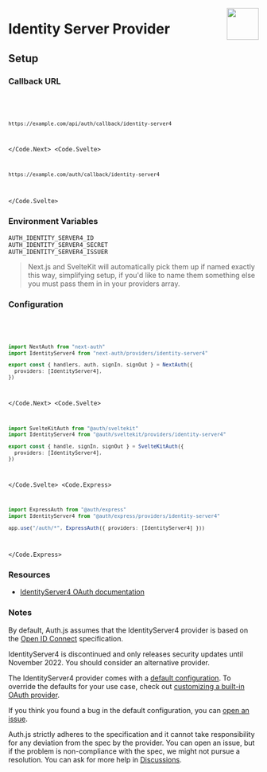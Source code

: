 
<img
  align="right"
  src="/img/providers/identity-server4.svg"
  height="64"
  width="64"
/>

# Identity Server Provider

## Setup

### Callback URL

<Code>
  <Code.Next>

```bash
https://example.com/api/auth/callback/identity-server4
```

  </Code.Next>
  <Code.Svelte>

```bash
https://example.com/auth/callback/identity-server4
```

  </Code.Svelte>
</Code>

### Environment Variables

```
AUTH_IDENTITY_SERVER4_ID
AUTH_IDENTITY_SERVER4_SECRET
AUTH_IDENTITY_SERVER4_ISSUER
```

> Next.js and SvelteKit will automatically pick them up if named exactly this way, simplifying
> setup, if you'd like to name them something else you must pass them in in your providers array.

### Configuration

<Code>
  <Code.Next>

```ts filename="/auth.ts"
import NextAuth from "next-auth"
import IdentityServer4 from "next-auth/providers/identity-server4"

export const { handlers, auth, signIn, signOut } = NextAuth({
  providers: [IdentityServer4],
})
```

  </Code.Next>
  <Code.Svelte>

```ts filename="/src/auth.ts"
import SvelteKitAuth from "@auth/sveltekit"
import IdentityServer4 from "@auth/sveltekit/providers/identity-server4"

export const { handle, signIn, signOut } = SvelteKitAuth({
  providers: [IdentityServer4],
})
```

  </Code.Svelte>
  <Code.Express>

```ts filename="/src/app.ts"
import ExpressAuth from "@auth/express"
import IdentityServer4 from "@auth/express/providers/identity-server4"

app.use("/auth/*", ExpressAuth({ providers: [IdentityServer4] }))
```

  </Code.Express>
</Code>

### Resources

- [IdentityServer4 OAuth documentation](https://identityserver4.readthedocs.io/en/latest/)

### Notes

By default, Auth.js assumes that the IdentityServer4 provider is
based on the [Open ID Connect](https://openid.net/specs/openid-connect-core-1_0.html) specification.

<Callout type="warning">
  IdentityServer4 is discontinued and only releases security updates until
  November 2022. You should consider an alternative provider.
</Callout>

The IdentityServer4 provider comes with a [default configuration](https://github.com/nextauthjs/next-auth/blob/main/packages/core/src/providers/identity-server4.ts).
To override the defaults for your use case, check out [customizing a built-in OAuth provider](https://authjs.dev/guides/providers/custom-provider#override-default-options).

If you think you found a bug in the default configuration, you can [open an issue](https://authjs.dev/new/provider-issue).

Auth.js strictly adheres to the specification and it cannot take responsibility for any deviation from
the spec by the provider. You can open an issue, but if the problem is non-compliance with the spec,
we might not pursue a resolution. You can ask for more help in [Discussions](https://authjs.dev/new/github-discussions).
